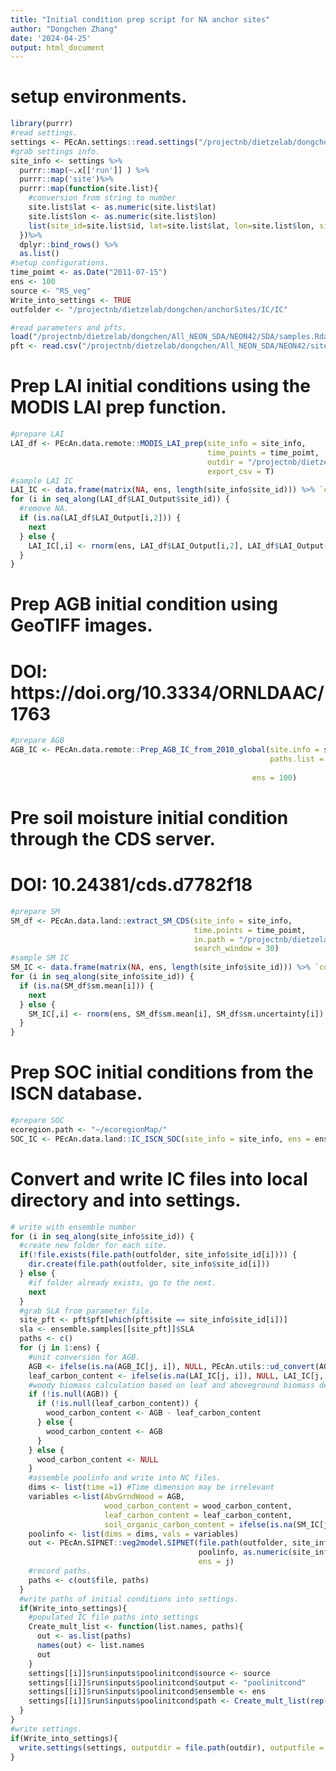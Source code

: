 ```yaml
---
title: "Initial condition prep script for NA anchor sites"
author: "Dongchen Zhang"
date: '2024-04-25'
output: html_document
---
```


# setup environments.

```r
library(purrr)
#read settings.
settings <- PEcAn.settings::read.settings("/projectnb/dietzelab/dongchen/anchorSites/SDA/pecan.xml")
#grab settings info.
site_info <- settings %>% 
  purrr::map(~.x[['run']] ) %>% 
  purrr::map('site')%>% 
  purrr::map(function(site.list){
    #conversion from string to number
    site.list$lat <- as.numeric(site.list$lat)
    site.list$lon <- as.numeric(site.list$lon)
    list(site_id=site.list$id, lat=site.list$lat, lon=site.list$lon, site_name=site.list$name)
  })%>% 
  dplyr::bind_rows() %>% 
  as.list()
#setup configurations.
time_poimt <- as.Date("2011-07-15")
ens <- 100
source <- "RS_veg"
Write_into_settings <- TRUE
outfolder <- "/projectnb/dietzelab/dongchen/anchorSites/IC/IC"

#read parameters and pfts.
load("/projectnb/dietzelab/dongchen/All_NEON_SDA/NEON42/SDA/samples.Rdata")
pft <- read.csv("/projectnb/dietzelab/dongchen/All_NEON_SDA/NEON42/site_pft.csv")
```

# Prep LAI initial conditions using the MODIS LAI prep function.

```r
#prepare LAI
LAI_df <- PEcAn.data.remote::MODIS_LAI_prep(site_info = site_info, 
                                            time_points = time_poimt, 
                                            outdir = "/projectnb/dietzelab/dongchen/anchorSites/IC/LAI/",
                                            export_csv = T)
#sample LAI IC
LAI_IC <- data.frame(matrix(NA, ens, length(site_info$site_id))) %>% `colnames<-`(site_info$site_id)
for (i in seq_along(LAI_df$LAI_Output$site_id)) {
  #remove NA.
  if (is.na(LAI_df$LAI_Output[i,2])) {
    next
  } else {
    LAI_IC[,i] <- rnorm(ens, LAI_df$LAI_Output[i,2], LAI_df$LAI_Output[i,3])
  }
}
```

# Prep AGB initial condition using GeoTIFF images.
# DOI: https://doi.org/10.3334/ORNLDAAC/1763

```r
#prepare AGB
AGB_IC <- PEcAn.data.remote::Prep_AGB_IC_from_2010_global(site.info = site_info, 
                                                          paths.list = list(mean = "/projectnb/dietzelab/dongchen/anchorSites/IC/aboveground_biomass_carbon_2010.tif",
                                                                        uncertainty = "/projectnb/dietzelab/dongchen/anchorSites/IC/aboveground_biomass_carbon_2010_uncertainty.tif"), 
                                                      ens = 100)
```

# Pre soil moisture initial condition through the CDS server.
# DOI: 10.24381/cds.d7782f18

```r
#prepare SM
SM_df <- PEcAn.data.land::extract_SM_CDS(site_info = site_info, 
                                         time.points = time_poimt, 
                                         in.path = "/projectnb/dietzelab/dongchen/anchorSites/IC/SM", 
                                         search_window = 30)
#sample SM IC
SM_IC <- data.frame(matrix(NA, ens, length(site_info$site_id))) %>% `colnames<-`(site_info$site_id)
for (i in seq_along(site_info$site_id)) {
  if (is.na(SM_df$sm.mean[i])) {
    next
  } else {
    SM_IC[,i] <- rnorm(ens, SM_df$sm.mean[i], SM_df$sm.uncertainty[i])
  }
}
```

# Prep SOC initial conditions from the ISCN database.

```r
#prepare SOC
ecoregion.path <- "~/ecoregionMap/"
SOC_IC <- PEcAn.data.land::IC_ISCN_SOC(site_info = site_info, ens = ens, ecoregion.path = ecoregion.path)
```

# Convert and write IC files into local directory and into settings.

```r
# write with ensemble number
for (i in seq_along(site_info$site_id)) {
  #create new folder for each site.
  if(!file.exists(file.path(outfolder, site_info$site_id[i]))) {
    dir.create(file.path(outfolder, site_info$site_id[i]))
  } else {
    #if folder already exists, go to the next.
    next
  }
  #grab SLA from parameter file.
  site_pft <- pft$pft[which(pft$site == site_info$site_id[i])]
  sla <- ensemble.samples[[site_pft]]$SLA
  paths <- c()
  for (j in 1:ens) {
    #unit conversion for AGB.
    AGB <- ifelse(is.na(AGB_IC[j, i]), NULL, PEcAn.utils::ud_convert(AGB_IC[j, i], "Mg ha-1", "kg m-2"))
    leaf_carbon_content <- ifelse(is.na(LAI_IC[j, i]), NULL, LAI_IC[j, i]/sla)#calculate leaf C based on LAI and SLA.
    #woody biomass calculation based on leaf and aboveground biomass densities.
    if (!is.null(AGB)) {
      if (!is.null(leaf_carbon_content)) {
        wood_carbon_content <- AGB - leaf_carbon_content
      } else {
        wood_carbon_content <- AGB
      }
    } else {
      wood_carbon_content <- NULL
    }
    #assemble poolinfo and write into NC files.
    dims <- list(time =1) #Time dimension may be irrelevant
    variables <-list(AbvGrndWood = AGB, 
                     wood_carbon_content = wood_carbon_content, 
                     leaf_carbon_content = leaf_carbon_content, 
                     soil_organic_carbon_content = ifelse(is.na(SM_IC[j, i]), NULL, SM_IC[j, i]))
    poolinfo <- list(dims = dims, vals = variables)
    out <- PEcAn.SIPNET::veg2model.SIPNET(file.path(outfolder, site_info$site_id[i]), 
                                          poolinfo, as.numeric(site_info$site_id[i]), 
                                          ens = j)
    #record paths.
    paths <- c(out$file, paths)
  }
  #write paths of initial conditions into settings.
  if(Write_into_settings){
    #populated IC file paths into settings
    Create_mult_list <- function(list.names, paths){
      out <- as.list(paths)
      names(out) <- list.names
      out
    }
    settings[[i]]$run$inputs$poolinitcond$source <- source
    settings[[i]]$run$inputs$poolinitcond$output <- "poolinitcond"
    settings[[i]]$run$inputs$poolinitcond$ensemble <- ens
    settings[[i]]$run$inputs$poolinitcond$path <- Create_mult_list(rep("path", ens), paths)
  }
}
#write settings.
if(Write_into_settings){
  write.settings(settings, outputdir = file.path(outdir), outputfile = "pecan.xml")
}
```